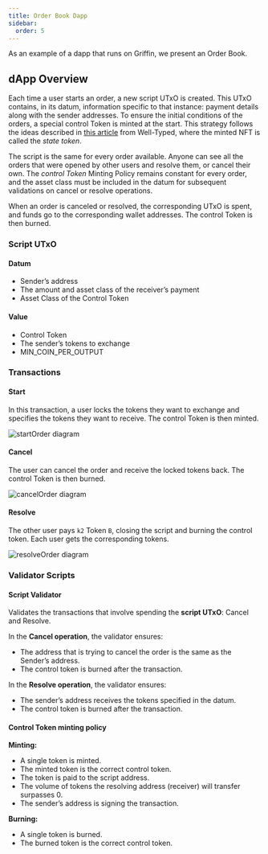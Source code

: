 ```yaml
---
title: Order Book Dapp
sidebar:
  order: 5
---
```


As an example of a dapp that runs on Griffin, we present an Order Book.

## dApp Overview

Each time a user starts an order, a new script UTxO is created. This UTxO contains, in its datum, information specific to that instance: payment details along with the sender addresses. To ensure the initial conditions of the orders, a special control Token is minted at the start.
This strategy follows the ideas described in [this article](https://well-typed.com/blog/2022/08/plutus-initial-conditions/)
from Well-Typed, where the minted NFT is called the *state token*.

The script is the same for every order available. Anyone can see all the orders that were opened by other users and resolve them, or cancel their own.
The *control Token* Minting Policy remains constant for every order, and the asset class must be included in the datum for subsequent validations on cancel or resolve operations.

When an order is canceled or resolved, the corresponding UTxO is spent, and funds go to the corresponding wallet addresses. The control Token is then burned.


### Script UTxO

#### Datum

- Sender’s address
- The amount and asset class of the receiver’s payment
- Asset Class of the Control Token

#### Value

- Control Token
- The sender’s tokens to exchange
- MIN_COIN_PER_OUTPUT


### Transactions

#### Start

In this transaction, a user locks the tokens they want to exchange and specifies the tokens they want to receive. The control Token is then minted.

![startOrder diagram](../../assets/startOrder.png)

#### Cancel

The user can cancel the order and receive the locked tokens back. The control Token is then burned.

![cancelOrder diagram](../../assets/cancelOrder.png)

#### Resolve

The other user pays `k2` Token `B`, closing the script and burning the control token. Each user gets the corresponding tokens.

![resolveOrder diagram](../../assets/resolveOrder.png)


### Validator Scripts

#### Script Validator

Validates the transactions that involve spending the **script UTxO**: Cancel and Resolve.

In the **Cancel operation**, the validator ensures:

- The address that is trying to cancel the order is the same as the Sender’s address.
- The control token is burned after the transaction.

In the **Resolve operation**, the validator ensures:

- The sender’s address receives the tokens specified in the datum.
- The control token is burned after the transaction.

#### Control Token minting policy

**Minting:**

- A single token is minted.
- The minted token is the correct control token.
- The token is paid to the script address.
- The volume of tokens the resolving address (receiver) will transfer surpasses 0.
- The sender’s address is signing the transaction.

**Burning:**

- A single token is burned.
- The burned token is the correct control token.
